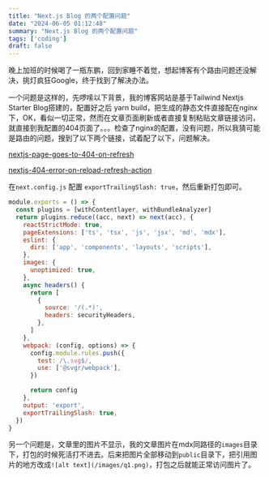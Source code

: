 ```yaml
---
title: "Next.js Blog 的两个配置问题"
date: "2024-06-05 01:12:48"
summary: "Next.js Blog 的两个配置问题"
tags: ['coding']
draft: false
---
```


晚上加班的时候喝了一瓶东鹏，回到家睡不着觉，想起博客有个路由问题还没解决，挑灯疯狂Google，终于找到了解决办法。

一个问题是这样的，先啰嗦以下背景，我的博客网站是基于Tailwind Nextjs Starter Blog搭建的，配置好之后 yarn build，把生成的静态文件直接配在nginx下，OK，看似一切正常，然而在文章页面刷新或者直接复制粘贴文章链接访问，就直接到我配置的404页面了。。。检查了nginx的配置，没有问题，所以我猜可能是路由的问题，搜到了以下两个链接，试着配了以下，问题解决。

[nextjs-page-goes-to-404-on-refresh](https://stackoverflow.com/questions/54815348/nextjs-page-goes-to-404-on-refresh)

[nextjs-404-error-on-reload-refresh-action](https://stackoverflow.com/questions/62208254/nextjs-404-error-on-reload-refresh-action)

在`next.config.js` 配置 `exportTrailingSlash: true`，然后重新打包即可。
```javascript
module.exports = () => {
  const plugins = [withContentlayer, withBundleAnalyzer]
  return plugins.reduce((acc, next) => next(acc), {
    reactStrictMode: true,
    pageExtensions: ['ts', 'tsx', 'js', 'jsx', 'md', 'mdx'],
    eslint: {
      dirs: ['app', 'components', 'layouts', 'scripts'],
    },
    images: {
      unoptimized: true,
    },
    async headers() {
      return [
        {
          source: '/(.*)',
          headers: securityHeaders,
        },
      ]
    },
    webpack: (config, options) => {
      config.module.rules.push({
        test: /\.svg$/,
        use: ['@svgr/webpack'],
      })

      return config
    },
    output: 'export',
    exportTrailingSlash: true,
  })
}
```

另一个问题是，文章里的图片不显示，我的文章图片在mdx同路径的`images`目录下，打包的时候死活打不进去。后来把图片全部移动到`public`目录下，把引用图片的地方改成`![alt text](/images/q1.png)`，打包之后就能正常访问图片了。